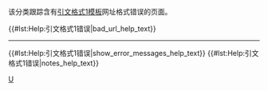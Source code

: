 {{Tracking category}}
{{empty category}}

该分类跟踪含有[[WP:CS1|引文格式1模板]]网址格式错误的页面。

{{#lst:Help:引文格式1错误|bad_url_help_text}}

----
{{#lst:Help:引文格式1错误|show_error_messages_help_text}}
{{#lst:Help:引文格式1错误|notes_help_text}}
<!-- {{#lst:Help:引文格式1错误|references_help_text}} -->
<br/>

[[Category:引文格式1错误|U]]